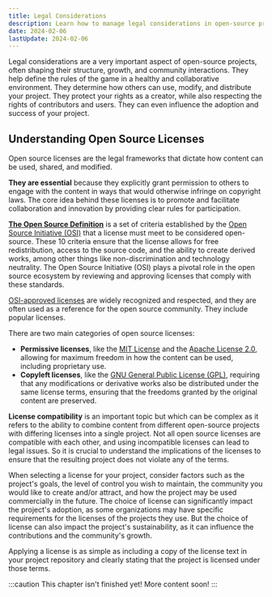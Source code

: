 ```yaml
---
title: Legal Considerations
description: Learn how to manage legal considerations in open-source projects. Understand licenses, compliance, and risk mitigation strategies.
date: 2024-02-06
lastUpdate: 2024-02-06
---
```


<p class="lead">
	Legal considerations are a very important aspect of open-source projects,
	often shaping their structure, growth, and community interactions. They help
	define the rules of the game in a healthy and collaborative environment. They
	determine how others can use, modify, and distribute your project. They
	protect your rights as a creator, while also respecting the rights of
	contributors and users. They can even influence the adoption and success of
	your project.
</p>

## Understanding Open Source Licenses

Open source licenses are the legal frameworks that dictate how content can be used, shared, and modified.

**They are essential** because they explicitly grant permission to others to engage with the content in ways that would otherwise infringe on copyright laws. The core idea behind these licenses is to promote and facilitate collaboration and innovation by providing clear rules for participation.

**[The Open Source Definition](https://opensource.org/osd/)** is a set of criteria established by the [Open Source Initiative (OSI)](https://opensource.org/) that a license must meet to be considered open-source. These 10 criteria ensure that the license allows for free redistribution, access to the source code, and the ability to create derived works, among other things like non-discrimination and technology neutrality. The Open Source Initiative (OSI) plays a pivotal role in the open source ecosystem by reviewing and approving licenses that comply with these standards.

[OSI-approved licenses](https://opensource.org/licenses/) are widely recognized and respected, and they are often used as a reference for the open source community. They include popular licenses.

There are two main categories of open source licenses:

- **Permissive licenses**, like the [MIT License](https://opensource.org/licenses/MIT) and the [Apache License 2.0](https://opensource.org/licenses/Apache-2.0), allowing for maximum freedom in how the content can be used, including proprietary use.
- **Copyleft licenses**, like the [GNU General Public License (GPL)](https://opensource.org/licenses/GPL-3.0), requiring that any modifications or derivative works also be distributed under the same license terms, ensuring that the freedoms granted by the original content are preserved.

**License compatibility** is an important topic but which can be complex as it refers to the ability to combine content from different open-source projects with differing licenses into a single project. Not all open source licenses are compatible with each other, and using incompatible licenses can lead to legal issues. So it is crucial to understand the implications of the licenses to ensure that the resulting project does not violate any of the terms.

When selecting a license for your project, consider factors such as the project's goals, the level of control you wish to maintain, the community you would like to create and/or attract, and how the project may be used commercially in the future. The choice of license can significantly impact the project's adoption, as some organizations may have specific requirements for the licenses of the projects they use. But the choice of license can also impact the project's sustainability, as it can influence the contributions and the community's growth.

Applying a license is as simple as including a copy of the license text in your project repository and clearly stating that the project is licensed under those terms.

:::caution
This chapter isn't finished yet! More content soon!
:::
